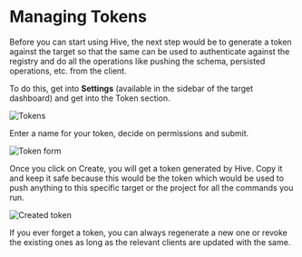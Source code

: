 # Managing Tokens

Before you can start using Hive, the next step would be to generate a token against the target so that the same can be used to authenticate against the registry and do all the operations like pushing the schema, persisted operations, etc. from the client.

To do this, get into **Settings** (available in the sidebar of the target dashboard) and get into the Token section.

![Tokens](../../public/tokens-view.png)

Enter a name for your token, decide on permissions and submit.

![Token form](../../public/new-token-form.png)

Once you click on Create, you will get a token generated by Hive. Copy it and keep it safe because this would be the token which would be used to push anything to this specific target or the project for all the commands you run.

![Created token](../../public/created-token.png)

If you ever forget a token, you can always regenerate a new one or revoke the existing ones as long as the relevant clients are updated with the same.
